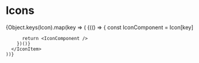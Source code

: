 


# Icons

<DocumentationBox>
  <IconGallery>
    {Object.keys(Icon).map(key => (
      <IconItem key={key} name={key}>
        {(() => {
          const IconComponent = Icon[key]

          return <IconComponent />
        })()}
      </IconItem>
    ))}
  </IconGallery>
</DocumentationBox>
